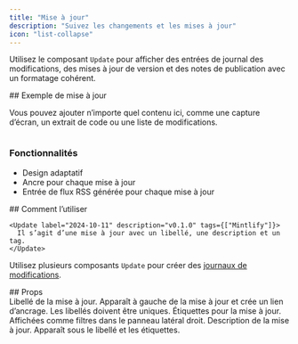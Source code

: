 ```yaml
---
title: "Mise à jour"
description: "Suivez les changements et les mises à jour"
icon: "list-collapse"
---
```


Utilisez le composant `Update` pour afficher des entrées de journal des modifications, des mises à jour de version et des notes de publication avec un formatage cohérent.

<Update label="Exemple" description="v0.1.1">
  ## Exemple de mise à jour

  Vous pouvez ajouter n’importe quel contenu ici, comme une capture d’écran, un extrait de code ou une liste de modifications.

  <Frame>
    <img className="block" src="https://mintlify-assets.b-cdn.net/hero-light.png" alt="" />
  </Frame>

  ### Fonctionnalités

  * Design adaptatif
  * Ancre pour chaque mise à jour
  * Entrée de flux RSS générée pour chaque mise à jour
</Update>

<div id="how-to-use">
  ## Comment l’utiliser
</div>

```mdx Exemple de mise à jour
<Update label="2024-10-11" description="v0.1.0" tags={["Mintlify"]}>
  Il s’agit d’une mise à jour avec un libellé, une description et un tag.
</Update>
```

Utilisez plusieurs composants `Update` pour créer des [journaux de modifications](/fr/fr/guides/changelogs).

<div id="props">
  ## Props
</div>

<ResponseField name="label" type="string" required>
  Libellé de la mise à jour. Apparaît à gauche de la mise à jour et crée un lien d’ancrage. Les libellés doivent être uniques.
</ResponseField>

<ResponseField name="tags" type="string[]">
  Étiquettes pour la mise à jour. Affichées comme filtres dans le panneau latéral droit.
</ResponseField>

<ResponseField name="description" type="string">
  Description de la mise à jour. Apparaît sous le libellé et les étiquettes.
</ResponseField>
